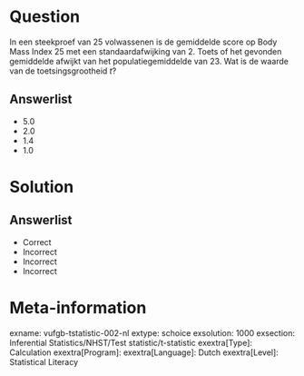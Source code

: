 Question
========

In een steekproef van 25 volwassenen is de gemiddelde score op Body Mass Index 25 met een standaardafwijking van 2. Toets of het gevonden gemiddelde afwijkt van het populatiegemiddelde van 23. Wat is de waarde van de toetsingsgrootheid *t*?
  
Answerlist
----------
* 5.0
* 2.0
* 1.4
* 1.0

Solution
========

Answerlist
----------
* Correct
* Incorrect
* Incorrect
* Incorrect

Meta-information
================
exname: vufgb-tstatistic-002-nl
extype: schoice
exsolution: 1000
exsection: Inferential Statistics/NHST/Test statistic/t-statistic
exextra[Type]: Calculation
exextra[Program]: 
exextra[Language]: Dutch
exextra[Level]: Statistical Literacy